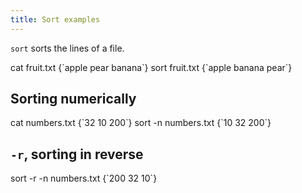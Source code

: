```yaml
---
title: Sort examples
---
```


`sort` sorts the lines of a file.

<CommandSession>
<Command>cat fruit.txt</Command>
<CommandOutput>{`apple
pear
banana`}
</CommandOutput>
<Command>sort fruit.txt</Command>
<CommandOutput>{`apple
banana
pear`}
</CommandOutput>
</CommandSession>

## Sorting numerically

<CommandSession>
<Command>cat numbers.txt</Command>
<CommandOutput>{`32
10
200`}
</CommandOutput>
<Command>sort <Flag kw={1} short='n' long='numeric-sort'>-n</Flag> numbers.txt</Command>
<CommandOutput>{`10
32
200`}
</CommandOutput>
</CommandSession>

## `-r`, sorting in reverse

<CommandSession>
<Command>sort -r -n numbers.txt</Command>
<CommandOutput>{`200
32
10`}
</CommandOutput>
</CommandSession>
